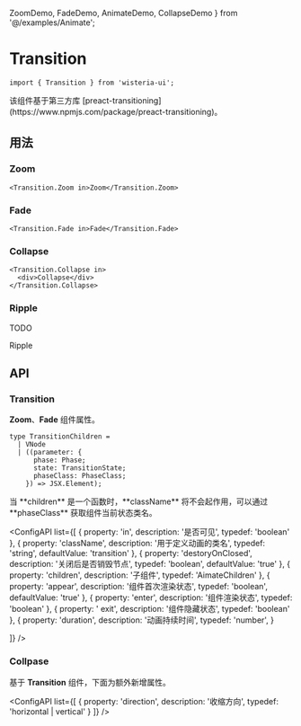   ZoomDemo,
  FadeDemo,
  AnimateDemo,
  CollapseDemo
} from '@/examples/Animate';

# Transition

```tsx
import { Transition } from 'wisteria-ui';
```

<Callout type="info">
  该组件基于第三方库
  [preact-transitioning](https://www.npmjs.com/package/preact-transitioning)。
</Callout>

## 用法

### Zoom

```tsx
<Transition.Zoom in>Zoom</Transition.Zoom>
```

<CodeDemoArea label="Zoom Transition">
  <AnimateDemo defaultVisible TransitionComponent={Transition.Zoom} />
</CodeDemoArea>

### Fade

```tsx
<Transition.Fade in>Fade</Transition.Fade>
```

<CodeDemoArea label="Fade Transition">
  <AnimateDemo TransitionComponent={Transition.Fade} />
</CodeDemoArea>

### Collapse

```tsx
<Transition.Collapse in>
  <div>Collapse</div>
</Transition.Collapse>
```

<CodeDemoArea label="Collapse Transition">
  <CollapseDemo />
</CodeDemoArea>

### Ripple

<Callout type="warning">TODO</Callout>

<CodeDemoArea label="Ripple Transition">
  <div class="text-white cursor-pointer bg-violet-400 w-56 h-24 rounded relative flex items-center justify-center">
    <span class="font-bold text-2xl italic">Ripple</span>
    <Transition.Ripple />
  </div>
</CodeDemoArea>

## API

### Transition

<Callout type="info">**Zoom**、**Fade** 组件属性。</Callout>

```tsx
type TransitionChildren =
  | VNode
  | ((parameter: {
      phase: Phase;
      state: TransitionState;
      phaseClass: PhaseClass;
    }) => JSX.Element);
```

<Callout type="warning">
  当 **children** 是一个函数时，**className** 将不会起作用，可以通过
  **phaseClass** 获取组件当前状态类名。
</Callout>

<ConfigAPI
  list={[
    {
      property: 'in',
      description: '是否可见',
      typedef: 'boolean'
    },
    {
      property: 'className',
      description: '用于定义动画的类名',
      typedef: 'string',
      defaultValue: 'transition'
    },
    {
      property: 'destoryOnClosed',
      description: '关闭后是否销毁节点',
      typedef: 'boolean',
      defaultValue: 'true'
    },
    {
      property: 'children',
      description: '子组件',
      typedef: 'AimateChildren'
    },
    {
      property: 'appear',
      description: '组件首次渲染状态',
      typedef: 'boolean',
      defaultValue: 'true'
    },
    {
      property: 'enter',
      description: '组件渲染状态',
      typedef: 'boolean'
    },
    {
      property: ' exit',
      description: '组件隐藏状态',
      typedef: 'boolean'
    },
    {
      property: 'duration',
      description: '动画持续时间',
      typedef: 'number',
    }

]}
/>

### Collpase

<Callout type="info">基于 **Transition** 组件，下面为额外新增属性。</Callout>

<ConfigAPI
  list={[
    {
      property: 'direction',
      description: '收缩方向',
      typedef: 'horizontal | vertical'
    }
  ]}
/>

